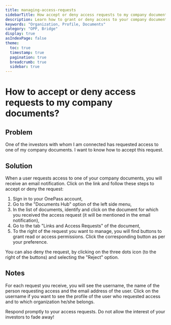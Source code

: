 ```yaml
---
title: managing-access-requests
sidebarTitle: How accept or deny access requests to my company documents?
description: Learn how to grant or deny access to your company documents.
keywords: "Organization, Profile, Documents"
category: "OPP, Bridge"
display: true
asIndexPage: false
theme: 
  toc: true
  timestamp: true
  pagination: true
  breadcrumb: true
  sidebar: true
---
```


# How to accept or deny access requests to my company documents?  

## Problem  

One of the investors with whom I am connected has requested access to one of my company documents. I want to know how to accept this request.

## Solution  

When a user requests access to one of your company documents, you will receive an email notification. Click on the link and follow these steps to accept or deny the request:

1. Sign in to your OnePass account,  
2. Go to the "Documents Hub" option of the left side menu,  
3. In the list of documents, identify and click on the document for which you received the access request (it will be mentioned in the email notification),  
4. Go to the tab "Links and Access Requests" of the document,  
5. To the right of the request you want to manage, you will find buttons to grant read or access permissions. Click the corresponding button as per your preference.

You can also deny the request, by clicking on the three dots icon (to the right of the buttons) and selecting the "Reject" option.  

## Notes  

For each request you receive, you will see the username, the name of the person requesting access and the email address of the user. Click on the username if you want to see the profile of the user who requested access and to which organization he/she belongs.  

Respond promptly to your access requests. Do not allow the interest of your investors to fade away!  
